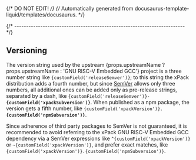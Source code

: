 {/* DO NOT EDIT! */}
{/* Automatically generated from docusaurus-template-liquid/templates/docusaurus. */}




{/* ------------------------------------------------------------------------ */}

## Versioning

The version string used by the
upstream {props.upstreamName ? props.upstreamName : 'GNU RISC-V Embedded GCC'} project
is a three number string
like <code>{customField('releaseSemver')}</code>;
to this string the xPack distribution adds a fourth number,
but since [SemVer](https://semver.org) allows only three numbers,
all additional ones can
be added only as pre-release strings, separated by a dash,
like <code>{customField('releaseSemver')}-<b>{customField('xpackSubversion')}</b></code>. When
published as a npm package, the version gets
a fifth number,
like <code>{customField('xpackVersion')}.<b>{customField('npmSubversion')}</b></code>.

Since adherence of third party packages to SemVer is not guaranteed,
it is recommended to avoid referring to the xPack GNU RISC-V Embedded GCC dependency via
a SemVer expressions
like <code>^{customField('xpackVersion')}</code> or <code>~{customField('xpackVersion')}</code>, and
prefer exact matches,
like <code>{customField('xpackVersion')}.{customField('npmSubversion')}</code>.
